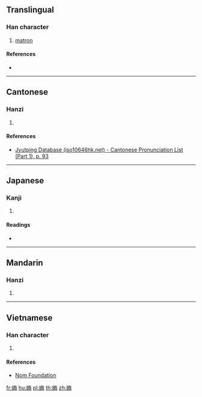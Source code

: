 {{character info/new}}
==Translingual==

===Han character===
{{Han char|rn=38|rad=女|as=07|sn=10|four=|canj=VOWY|ids=⿰女每}}

# [[matron]]

====References====
* {{Han ref|kx=0262.080|dkj=06296|dj=0528.290|hdz=21052.110|uh=5A12|ud=23058}}

----

==Cantonese==

===Hanzi===
{{yue-hanzi|jyut=[[mou5]], [[mui4]]|y=mou5, mui4}}

# {{defn|lang=yue|sort=女07}}

====References====
* [http://www.iso10646hk.net/jp/document/download.jsp Jyutping Database (iso10646hk.net) - Cantonese Pronunciation List (Part 1), p. 93]

----

==Japanese==

===Kanji===
{{ja-kanji|grade=|rs=女07}}

# {{defn|lang=ja|sort=女07}}

====Readings====
* {{ja-readings|on=[[ぼ]] (bo), [[も]] (mo)|kun=[[うば]] (uba)}}

----

==Mandarin==

===Hanzi===
{{cmn-hanzi|pin=[[wǔ]] ([[wu3]])|wg=wu<sup>3</sup>}}

# {{defn|lang=cmn|sort=女07}}

----

==Vietnamese==

===Han character===
{{vi-hantu|[[moi]]|rs=女07}}

# {{defn|lang=vi|sort=女07}}

====References====
* [http://nomfoundation.org/common/nom_details.php?codepoint=5a12 Nom Foundation]

[[fr:娒]]
[[hu:娒]]
[[pl:娒]]
[[th:娒]]
[[zh:娒]]
